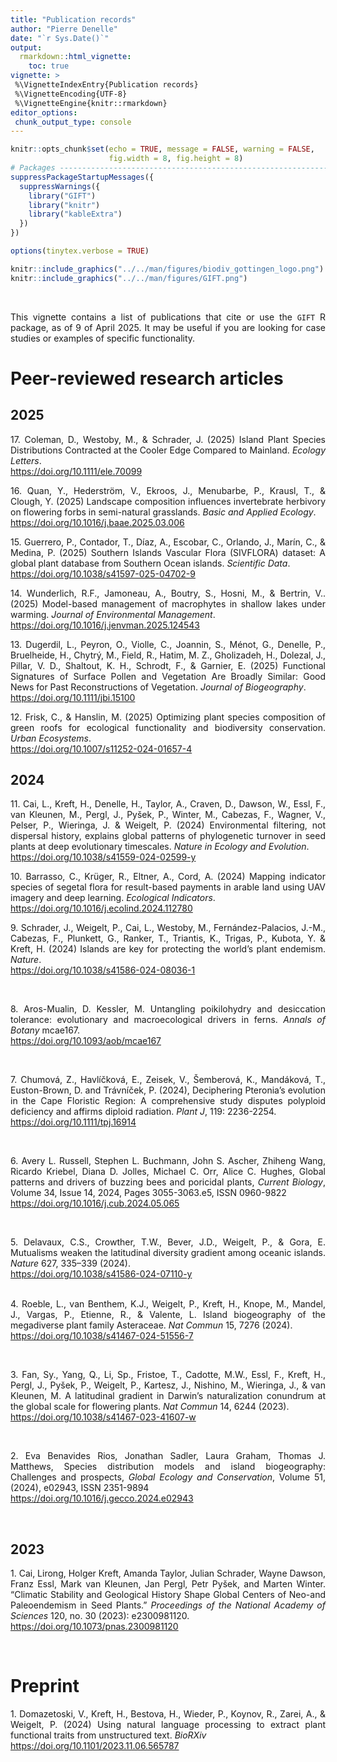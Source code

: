 ```yaml
---
title: "Publication records"
author: "Pierre Denelle"
date: "`r Sys.Date()`"
output: 
  rmarkdown::html_vignette:
    toc: true
vignette: >
 %\VignetteIndexEntry{Publication records}
 %\VignetteEncoding{UTF-8} 
 %\VignetteEngine{knitr::rmarkdown}
editor_options: 
 chunk_output_type: console
---
```


<style>
body {
text-align: justify}
</style>

```r

knitr::opts_chunk$set(echo = TRUE, message = FALSE, warning = FALSE,
                      fig.width = 8, fig.height = 8)
# Packages --------------------------------------------------------------------
suppressPackageStartupMessages({
  suppressWarnings({
    library("GIFT")
    library("knitr")
    library("kableExtra")
  })
})

options(tinytex.verbose = TRUE)
```

```r
knitr::include_graphics("../../man/figures/biodiv_gottingen_logo.png")
knitr::include_graphics("../../man/figures/GIFT.png")
```

<br>

This vignette contains a list of publications that cite or use the `GIFT` R
package, as of 9 of April 2025. It may be useful if you are looking for case
studies or examples of specific functionality.
<br>

# Peer-reviewed research articles
## 2025
17\. Coleman, D., Westoby, M., & Schrader, J. (2025) Island Plant Species Distributions Contracted at the Cooler Edge Compared to Mainland. *Ecology Letters*.<br>
[https://doi.org/10.1111/ele.70099](https://doi.org/10.1111/ele.70099)
<br>

16\. Quan, Y., Hederström, V., Ekroos, J., Menubarbe, P., Krausl, T., & Clough, Y. (2025) Landscape composition influences invertebrate herbivory on flowering forbs in semi-natural grasslands. *Basic and Applied Ecology*.<br>
[https://doi.org/10.1016/j.baae.2025.03.006](https://doi.org/10.1016/j.baae.2025.03.006)
<br>

15\. Guerrero, P., Contador, T., Díaz, A., Escobar, C., Orlando, J., Marín, C., & Medina, P. (2025) Southern Islands Vascular Flora (SIVFLORA) dataset: A global plant database from Southern Ocean islands. *Scientific Data*.<br>
[https://doi.org/10.1038/s41597-025-04702-9](https://doi.org/10.1038/s41597-025-04702-9)
<br>

14\. Wunderlich, R.F., Jamoneau, A., Boutry, S., Hosni, M., & Bertrin, V.. (2025) Model-based management of macrophytes in shallow lakes under warming. *Journal of Environmental Management*.<br>
[https://doi.org/10.1016/j.jenvman.2025.124543](https://doi.org/10.1016/j.jenvman.2025.124543)
<br>

13\. Dugerdil, L., Peyron, O., Violle, C., Joannin, S., Ménot, G., Denelle, P., Bruelheide, H., Chytrý, M., Field, R., Hatim, M. Z., Gholizadeh, H., Dolezal, J., Pillar, V. D., Shaltout, K. H., Schrodt, F., & Garnier, E. (2025) Functional Signatures of Surface Pollen and Vegetation Are Broadly Similar: Good News for Past Reconstructions of Vegetation. *Journal of Biogeography*.<br>
[https://doi.org/10.1111/jbi.15100](https://doi.org/10.1111/jbi.15100)
<br>

12\. Frisk, C., & Hanslin, M. (2025) Optimizing plant species composition of green roofs for ecological
functionality and biodiversity conservation. *Urban Ecosystems*.<br>
[https://doi.org/10.1007/s11252-024-01657-4](https://doi.org/10.1007/s11252-024-01657-4)
<br>

## 2024
11\. Cai, L., Kreft, H., Denelle, H., Taylor, A., Craven, D., Dawson, W., Essl, F., van Kleunen, M., Pergl, J., Pyšek, P., Winter, M., Cabezas, F., Wagner, V., Pelser, P., Wieringa, J. & Weigelt, P. (2024) Environmental filtering, not dispersal history, explains global patterns of phylogenetic turnover in seed plants at deep evolutionary timescales. *Nature in Ecology and Evolution*.<br>
[https://doi.org/10.1038/s41559-024-02599-y](https://doi.org/10.1038/s41559-024-02599-y)
<br>

10\. Barrasso, C., Krüger, R., Eltner, A., Cord, A. (2024) Mapping indicator species of segetal flora for result-based payments in arable land using UAV imagery and deep learning. *Ecological Indicators*.<br>
[https://doi.org/10.1016/j.ecolind.2024.112780](https://doi.org/10.1016/j.ecolind.2024.112780)
<br>

9\. Schrader, J., Weigelt, P., Cai, L., Westoby, M., Fernández-Palacios, J.-M., Cabezas, F., Plunkett, G., Ranker, T., Triantis, K., Trigas, P., Kubota, Y. & Kreft, H. (2024)  Islands are key for protecting the world’s plant endemism. *Nature*.<br>
[https://doi.org/10.1038/s41586-024-08036-1](https://doi.org/10.1038/s41586-024-08036-1) 

<br>

8\. Aros-Mualin, D. Kessler, M. Untangling poikilohydry and desiccation tolerance: evolutionary and macroecological drivers in ferns. *Annals of Botany* mcae167.<br>
[https://doi.org/10.1093/aob/mcae167](https://doi.org/10.1093/aob/mcae167) 

<br>

7\. Chumová, Z., Havlíčková, E., Zeisek, V., Šemberová, K., Mandáková, T., Euston-Brown, D. and Trávníček, P. (2024), Deciphering Pteronia's evolution in the Cape Floristic Region: A comprehensive study disputes polyploid deficiency and affirms diploid radiation. *Plant J*, 119: 2236-2254.<br>
[https://doi.org/10.1111/tpj.16914](https://doi.org/10.1111/tpj.16914)

<br>

6\. Avery L. Russell, Stephen L. Buchmann, John S. Ascher, Zhiheng Wang, Ricardo Kriebel, Diana D. Jolles, Michael C. Orr, Alice C. Hughes, Global patterns and drivers of buzzing bees and poricidal plants, *Current Biology*, Volume 34, Issue 14, 2024, Pages 3055-3063.e5, ISSN 0960-9822<br>
[https://doi.org/10.1016/j.cub.2024.05.065](https://doi.org/10.1016/j.cub.2024.05.065)

<br>

5\. Delavaux, C.S., Crowther, T.W., Bever, J.D., Weigelt, P., & Gora, E. Mutualisms weaken the latitudinal diversity gradient among oceanic islands. *Nature* 627, 335–339 (2024).<br>
[https://doi.org/10.1038/s41586-024-07110-y](https://doi.org/10.1038/s41586-024-07110-y)

<br>
4\. Roeble, L., van Benthem, K.J., Weigelt, P., Kreft, H., Knope, M., Mandel, J., Vargas, P., Etienne, R., & Valente, L. Island biogeography of the megadiverse plant family Asteraceae. *Nat Commun* 15, 7276 (2024).<br>
[https://doi.org/10.1038/s41467-024-51556-7](https://doi.org/10.1038/s41467-024-51556-7)

<br>

3\. Fan, Sy., Yang, Q., Li, Sp., Fristoe, T., Cadotte, M.W., Essl, F., Kreft, H., Pergl, J., Pyšek, P., Weigelt, P., Kartesz, J., Nishino, M., Wieringa, J., & van Kleunen, M. A latitudinal gradient in Darwin’s naturalization conundrum at the global scale for flowering plants. *Nat Commun* 14, 6244 (2023).<br>
[https://doi.org/10.1038/s41467-023-41607-w](https://doi.org/10.1038/s41467-023-41607-w)

<br>

2\. Eva Benavides Rios, Jonathan Sadler, Laura Graham, Thomas J. Matthews, Species distribution models and island biogeography: Challenges and prospects, *Global Ecology and Conservation*, Volume 51, (2024), e02943, ISSN 2351-9894<br>
[https://doi.org/10.1016/j.gecco.2024.e02943](https://doi.org/10.1016/j.gecco.2024.e02943)

<br>

## 2023
1\. Cai, Lirong, Holger Kreft, Amanda Taylor, Julian Schrader, Wayne Dawson, Franz Essl, Mark van Kleunen, Jan Pergl, Petr Pyšek, and Marten Winter. “Climatic Stability and Geological History Shape Global Centers of Neo-and Paleoendemism in Seed Plants.” *Proceedings of the National Academy of Sciences* 120, no. 30 (2023): e2300981120.<br>
[https://doi.org/10.1073/pnas.2300981120](https://doi.org/10.1073/pnas.2300981120)

<br>

# Preprint
1\. Domazetoski, V., Kreft, H., Bestova, H., Wieder, P., Koynov, R., Zarei, A., & Weigelt, P. (2024) Using natural language processing to extract plant functional traits from unstructured text. *BioRXiv*<br>
[https://doi.org/10.1101/2023.11.06.565787](https://doi.org/10.1101/2023.11.06.565787) 

<br>